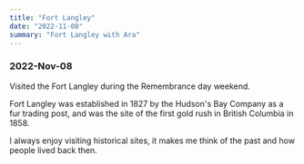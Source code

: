 ```yaml
---
title: "Fort Langley"
date: "2022-11-08"
summary: "Fort Langley with Ara"
---
```


### 2022-Nov-08

Visited the Fort Langley during the Remembrance day weekend.

Fort Langley was established in 1827 by the Hudson's Bay Company as a fur trading post, and was the site of the first gold rush in British Columbia in 1858.

I always enjoy visiting historical sites, it makes me think of the past and how people lived back then.

<div className="mx-auto max-w-lg">
  <BlurImage
    url="https://images.jaeungkim.com/blog/personal/2022-nov-fortlangley/2022-fortlangley-1.jpg"
    alt="2022-fortlangley-1"
  />
  <BlurImage
    url="https://images.jaeungkim.com/blog/personal/2022-nov-fortlangley/2022-fortlangley-2.jpg"
    alt="2022-fortlangley-2"
  />
  <BlurImage
    url="https://images.jaeungkim.com/blog/personal/2022-nov-fortlangley/2022-fortlangley-3.jpg"
    alt="2022-fortlangley-3"
  />
  <BlurImage
    url="https://images.jaeungkim.com/blog/personal/2022-nov-fortlangley/2022-fortlangley-4.jpg"
    alt="2022-fortlangley-4"
  />
  <BlurImage
    url="https://images.jaeungkim.com/blog/personal/2022-nov-fortlangley/2022-fortlangley-5.jpg"
    alt="2022-fortlangley-5"
  />
  <BlurImage
    url="https://images.jaeungkim.com/blog/personal/2022-nov-fortlangley/2022-fortlangley-6.jpg"
    alt="2022-fortlangley-6"
  />
  <BlurImage
    url="https://images.jaeungkim.com/blog/personal/2022-nov-fortlangley/2022-fortlangley-7.jpg"
    alt="2022-fortlangley-7"
  />
  <BlurImage
    url="https://images.jaeungkim.com/blog/personal/2022-nov-fortlangley/2022-fortlangley-8.jpg"
    alt="2022-fortlangley-8"
  />
  <BlurImage
    url="https://images.jaeungkim.com/blog/personal/2022-nov-fortlangley/2022-fortlangley-9.jpg"
    alt="2022-fortlangley-9"
  />
  <BlurImage
    url="https://images.jaeungkim.com/blog/personal/2022-nov-fortlangley/2022-fortlangley-10.jpg"
    alt="2022-fortlangley-10"
  />
  <BlurImage
    url="https://images.jaeungkim.com/blog/personal/2022-nov-fortlangley/2022-fortlangley-11.jpg"
    alt="2022-fortlangley-11"
  />
  <BlurImage
    url="https://images.jaeungkim.com/blog/personal/2022-nov-fortlangley/2022-fortlangley-12.jpg"
    alt="2022-fortlangley-12"
  />
  <BlurImage
    url="https://images.jaeungkim.com/blog/personal/2022-nov-fortlangley/2022-fortlangley-13.jpg"
    alt="2022-fortlangley-13"
  />
  <BlurImage
    url="https://images.jaeungkim.com/blog/personal/2022-nov-fortlangley/2022-fortlangley-14.jpg"
    alt="2022-fortlangley-14"
  />
  <BlurImage
    url="https://images.jaeungkim.com/blog/personal/2022-nov-fortlangley/2022-fortlangley-15.jpg"
    alt="2022-fortlangley-15"
  />
  <BlurImage
    url="https://images.jaeungkim.com/blog/personal/2022-nov-fortlangley/2022-fortlangley-16.jpg"
    alt="2022-fortlangley-16"
  />
  <BlurImage
    url="https://images.jaeungkim.com/blog/personal/2022-nov-fortlangley/2022-fortlangley-17.jpg"
    alt="2022-fortlangley-17"
  />
  <BlurImage
    url="https://images.jaeungkim.com/blog/personal/2022-nov-fortlangley/2022-fortlangley-18.jpg"
    alt="2022-fortlangley-18"
  />
  <BlurImage
    url="https://images.jaeungkim.com/blog/personal/2022-nov-fortlangley/2022-fortlangley-19.jpg"
    alt="2022-fortlangley-19"
  />
  <BlurImage
    url="https://images.jaeungkim.com/blog/personal/2022-nov-fortlangley/2022-fortlangley-20.jpg"
    alt="2022-fortlangley-20"
  />
  <BlurImage
    url="https://images.jaeungkim.com/blog/personal/2022-nov-fortlangley/2022-fortlangley-21.jpg"
    alt="2022-fortlangley-21"
  />
  <BlurImage
    url="https://images.jaeungkim.com/blog/personal/2022-nov-fortlangley/2022-fortlangley-22.jpg"
    alt="2022-fortlangley-22"
  />
  <BlurImage
    url="https://images.jaeungkim.com/blog/personal/2022-nov-fortlangley/2022-fortlangley-23.jpg"
    alt="2022-fortlangley-23"
  />
  <BlurImage
    url="https://images.jaeungkim.com/blog/personal/2022-nov-fortlangley/2022-fortlangley-24.jpg"
    alt="2022-fortlangley-24"
  />
  <BlurImage
    url="https://images.jaeungkim.com/blog/personal/2022-nov-fortlangley/2022-fortlangley-25.jpg"
    alt="2022-fortlangley-25"
  />
  <BlurImage
    url="https://images.jaeungkim.com/blog/personal/2022-nov-fortlangley/2022-fortlangley-26.jpg"
    alt="2022-fortlangley-26"
  />
  <BlurImage
    url="https://images.jaeungkim.com/blog/personal/2022-nov-fortlangley/2022-fortlangley-27.jpg"
    alt="2022-fortlangley-27"
  />
  <BlurImage
    url="https://images.jaeungkim.com/blog/personal/2022-nov-fortlangley/2022-fortlangley-28.jpg"
    alt="2022-fortlangley-28"
  />
  <BlurImage
    url="https://images.jaeungkim.com/blog/personal/2022-nov-fortlangley/2022-fortlangley-29.jpg"
    alt="2022-fortlangley-29"
  />
  <BlurImage
    url="https://images.jaeungkim.com/blog/personal/2022-nov-fortlangley/2022-fortlangley-30.jpg"
    alt="2022-fortlangley-30"
  />
  <BlurImage
    url="https://images.jaeungkim.com/blog/personal/2022-nov-fortlangley/2022-fortlangley-31.jpg"
    alt="2022-fortlangley-31"
  />
  <BlurImage
    url="https://images.jaeungkim.com/blog/personal/2022-nov-fortlangley/2022-fortlangley-32.jpg"
    alt="2022-fortlangley-32"
  />
  <BlurImage
    url="https://images.jaeungkim.com/blog/personal/2022-nov-fortlangley/2022-fortlangley-33.jpg"
    alt="2022-fortlangley-33"
  />
  <BlurImage
    url="https://images.jaeungkim.com/blog/personal/2022-nov-fortlangley/2022-fortlangley-34.jpg"
    alt="2022-fortlangley-34"
  />
  <BlurImage
    url="https://images.jaeungkim.com/blog/personal/2022-nov-fortlangley/2022-fortlangley-35.jpg"
    alt="2022-fortlangley-35"
  />
  <BlurImage
    url="https://images.jaeungkim.com/blog/personal/2022-nov-fortlangley/2022-fortlangley-36.jpg"
    alt="2022-fortlangley-36"
  />
  <BlurImage
    url="https://images.jaeungkim.com/blog/personal/2022-nov-fortlangley/2022-fortlangley-37.jpg"
    alt="2022-fortlangley-37"
  />
  <BlurImage
    url="https://images.jaeungkim.com/blog/personal/2022-nov-fortlangley/2022-fortlangley-38.jpg"
    alt="2022-fortlangley-38"
  />
  <BlurImage
    url="https://images.jaeungkim.com/blog/personal/2022-nov-fortlangley/2022-fortlangley-39.jpg"
    alt="2022-fortlangley-39"
  />
  <BlurImage
    url="https://images.jaeungkim.com/blog/personal/2022-nov-fortlangley/2022-fortlangley-40.jpg"
    alt="2022-fortlangley-40"
  />
  <BlurImage
    url="https://images.jaeungkim.com/blog/personal/2022-nov-fortlangley/2022-fortlangley-41.jpg"
    alt="2022-fortlangley-41"
  />
  <BlurImage
    url="https://images.jaeungkim.com/blog/personal/2022-nov-fortlangley/2022-fortlangley-42.jpg"
    alt="2022-fortlangley-42"
  />
  <BlurImage
    url="https://images.jaeungkim.com/blog/personal/2022-nov-fortlangley/2022-fortlangley-43.jpg"
    alt="2022-fortlangley-43"
  />
  <BlurImage
    url="https://images.jaeungkim.com/blog/personal/2022-nov-fortlangley/2022-fortlangley-44.jpg"
    alt="2022-fortlangley-44"
  />
  <BlurImage
    url="https://images.jaeungkim.com/blog/personal/2022-nov-fortlangley/2022-fortlangley-45.jpg"
    alt="2022-fortlangley-45"
  />
  <BlurImage
    url="https://images.jaeungkim.com/blog/personal/2022-nov-fortlangley/2022-fortlangley-46.jpg"
    alt="2022-fortlangley-46"
  />
</div>
